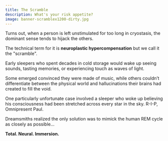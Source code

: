```yaml
---
title: The Scramble
description: What's your risk appetite?
image: banner-scramblex1200-dirty.jpg
---
```


Turns out, when a person is left unstimulated for too long in cryostasis, the dominant sense tends to hijack the others.

The technical term for it is **neuroplastic hypercompensation** but we call it the "scramble".

Early sleepers who spent decades in cold storage would wake up seeing sounds, tasting memories, or experiencing touch as 
waves of light.

Some emerged convinced they were made of music, while others couldn’t differentiate between the physical 
world and hallucinations their brains had created to fill the void.

One particularly unfortunate case involved a sleeper who woke up believing his consciousness had been stretched across 
every star in the sky. R-I-P, Omnipresent Paul.

Dreamsmiths realized the only solution was to mimick the human REM cycle as closely as possible...

**Total. Neural. Immersion.**